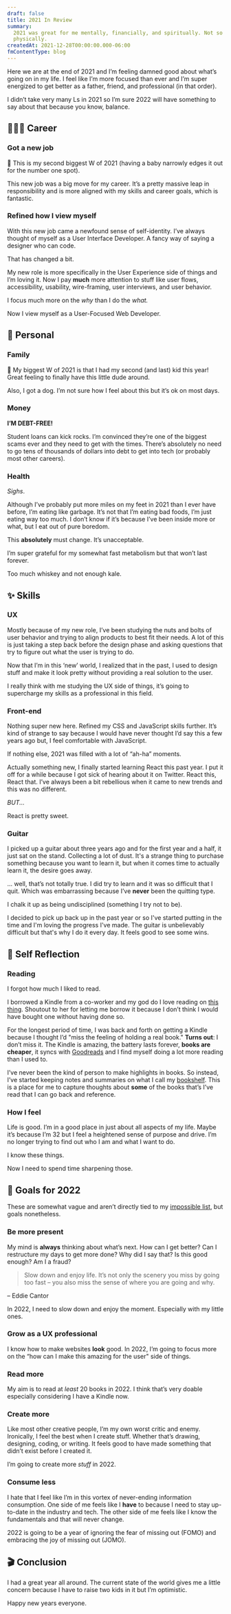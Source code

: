 ```yaml
---
draft: false
title: 2021 In Review
summary:
  2021 was great for me mentally, financially, and spiritually. Not so much
  physically.
createdAt: 2021-12-28T00:00:00.000-06:00
fmContentType: blog
---
```


Here we are at the end of 2021 and I’m feeling damned good about what’s going on in my life. I feel like I’m more focused than ever and I’m super energized to get better as a father, friend, and professional (in that order).

<Note>
  I didn’t take very many Ls in 2021 so I’m sure 2022 will have something to say
  about that because you know, balance.
</Note>

## 👨🏾‍💻 Career

### Got a new job

<Note>
  🥈 This is my second biggest W of 2021 (having a baby narrowly edges it out
  for the number one spot).
</Note>

This new job was a big move for my career. It’s a pretty massive leap in responsibility and is more aligned with my skills and career goals, which is fantastic.

### Refined how I view myself

With this new job came a newfound sense of self-identity. I’ve always thought of myself as a User Interface Developer. A fancy way of saying a designer who can code.

That has changed a bit.

My new role is more specifically in the User Experience side of things and I’m loving it. Now I pay **much** more attention to stuff like user flows, accessibility, usability, wire-framing, user interviews, and user behavior.

I focus much more on the _why_ than I do the _what._

Now I view myself as a User-Focused Web Developer.

## 🐜 Personal

### Family

<Note>
  🥇 My biggest W of 2021 is that I had my second (and last) kid this year!
  Great feeling to finally have this little dude around.
</Note>

Also, I got a dog. I’m not sure how I feel about this but it’s ok on most days.

### Money

**I’M DEBT-FREE!**

Student loans can kick rocks. I’m convinced they’re one of the biggest scams ever and they need to get with the times. There’s absolutely no need to go tens of thousands of dollars into debt to get into tech (or probably most other careers).

### Health

_Sighs_.

Although I’ve probably put more miles on my feet in 2021 than I ever have before, I’m eating like garbage. It’s not that I’m eating bad foods, I’m just eating way too much. I don’t know if it’s because I’ve been inside more or what, but I eat out of pure boredom.

This **absolutely** must change. It’s unacceptable.

I’m super grateful for my somewhat fast metabolism but that won’t last forever.

Too much whiskey and not enough kale.

## ✨ Skills

### UX

Mostly because of my new role, I’ve been studying the nuts and bolts of user behavior and trying to align products to best fit their needs. A lot of this is just taking a step back before the design phase and asking questions that try to figure out what the user is trying to do.

Now that I’m in this ‘new’ world, I realized that in the past, I used to design stuff and make it look pretty without providing a real solution to the user.

I really think with me studying the UX side of things, it’s going to supercharge my skills as a professional in this field.

### Front-end

Nothing super new here. Refined my CSS and JavaScript skills further. It’s kind of strange to say because I would have never thought I’d say this a few years ago but, I feel comfortable with JavaScript.

If nothing else, 2021 was filled with a lot of “ah-ha” moments.

Actually something new, I finally started learning React this past year. I put it off for a while because I got sick of hearing about it on Twitter. React this, React that. I’ve always been a bit rebellious when it came to new trends and this was no different.

_BUT..._

React is pretty sweet.

### Guitar

I picked up a guitar about three years ago and for the first year and a half, it just sat on the stand. Collecting a lot of dust. It's a strange thing to purchase something because you want to learn it, but when it comes time to actually learn it, the desire goes away.

... well, that’s not totally true. I did try to learn and it was so difficult that I quit. Which was embarrassing because I’ve **never** been the quitting type.

I chalk it up as being undisciplined (something I try not to be).

I decided to pick up back up in the past year or so I've started putting in the time and I'm loving the progress I've made. The guitar is unbelievably difficult but that's why I do it every day. It feels good to see some wins.

## 🧞 Self Reflection

### Reading

I forgot how much I liked to read.

I borrowed a Kindle from a co-worker and my god do I love reading on [this thing](https://www.amazon.com/Introducing-kindle-paperwhite-Signature-Edition/dp/B08B495319/ref=sr_1_2?crid=39YT32V6M2LKO&keywords=paperwhite&qid=1640958969&sprefix=paperwhite%2Caps%2C235&sr=8-2). Shoutout to her for letting me borrow it because I don’t think I would have bought one without having done so.

For the longest period of time, I was back and forth on getting a Kindle because I thought I’d "miss the feeling of holding a real book." **Turns out**: I don’t miss it. The Kindle is amazing, the battery lasts forever, **books are cheaper**, it syncs with [Goodreads](https://www.goodreads.com/user/show/143010468-traek-wells) and I find myself doing a lot more reading than I used to.

I’ve never been the kind of person to make highlights in books. So instead, I’ve started keeping notes and summaries on what I call my [bookshelf](https://traekwells.com/bookshelf). This is a place for me to capture thoughts about **some** of the books that’s I’ve read that I can go back and reference.

### How I feel

Life is good. I’m in a good place in just about all aspects of my life. Maybe it’s because I’m 32 but I feel a heightened sense of purpose and drive. I’m no longer trying to find out who I am and what I want to do.

I know these things.

Now I need to spend time sharpening those.

## 🎯 Goals for 2022

These are somewhat vague and aren’t directly tied to my [impossible list](https://traekwells.com/journal/impossible-list), but goals nonetheless.

### Be more present

My mind is **always** thinking about what’s next. How can I get better? Can I restructure my days to get more done? Why did I say that? Is this good enough? Am I a fraud?

> Slow down and enjoy life. It’s not only the scenery you miss by going too fast – you also miss the sense of where you are going and why.

– Eddie Cantor

In 2022, I need to slow down and enjoy the moment. Especially with my little ones.

### Grow as a UX professional

I know how to make websites **look** good. In 2022, I’m going to focus more on the “how can I make this amazing for the user" side of things.

### Read more

My aim is to read at _least_ 20 books in 2022. I think that’s very doable especially considering I have a Kindle now.

### Create more

Like most other creative people, I’m my own worst critic and enemy. Ironically, I feel the best when I create stuff. Whether that’s drawing, designing, coding, or writing. It feels good to have made something that didn’t exist before I created it.

I’m going to create more _stuff_ in 2022.

### Consume less

I hate that I feel like I’m in this vortex of never-ending information consumption. One side of me feels like I **have** to because I need to stay up-to-date in the industry and tech. The other side of me feels like I know the fundamentals and that will never change.

2022 is going to be a year of ignoring the fear of missing out (FOMO) and embracing the joy of missing out (JOMO).

## 🎬 Conclusion

I had a great year all around. The current state of the world gives me a little concern because I have to raise two kids in it but I’m optimistic.

Happy new years everyone.

